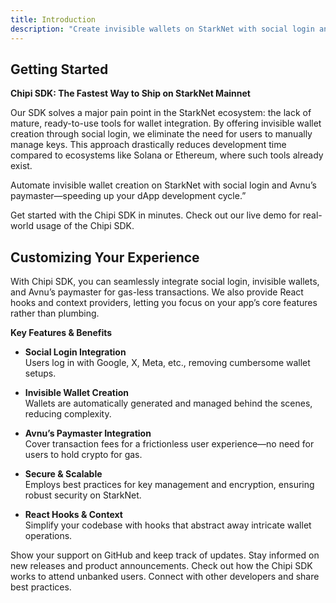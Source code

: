```yaml
---
title: Introduction
description: "Create invisible wallets on StarkNet with social login and Avnu's paymaster"
---
```


## Getting Started

**Chipi SDK: The Fastest Way to Ship on StarkNet Mainnet**

Our SDK solves a major pain point in the StarkNet ecosystem: the lack of mature, ready-to-use tools for wallet integration. By offering invisible wallet creation through social login, we eliminate the need for users to manually manage keys. This approach drastically reduces development time compared to ecosystems like Solana or Ethereum, where such tools already exist.

Automate invisible wallet creation on StarkNet with social login and Avnu’s paymaster—speeding up your dApp development cycle.”

<CardGroup cols={2}>
  <Card
    title="Quickstart"
    icon="book-open-cover"
    href="/quickstart"
  >
    Get started with the Chipi SDK in minutes.
  </Card>
  <Card
    title="See Demo"
    icon="eye"
    href="https://chipipay.com/"
  >
    Check out our live demo for real-world usage of the Chipi SDK.
  </Card>
</CardGroup>

## Customizing Your Experience

With Chipi SDK, you can seamlessly integrate social login, invisible wallets, and Avnu’s paymaster for gas-less transactions. We also provide React hooks and context providers, letting you focus on your app’s core features rather than plumbing.

**Key Features & Benefits**

- **Social Login Integration**  
  Users log in with Google, X, Meta, etc., removing cumbersome wallet setups.

- **Invisible Wallet Creation**  
  Wallets are automatically generated and managed behind the scenes, reducing complexity.

- **Avnu’s Paymaster Integration**  
  Cover transaction fees for a frictionless user experience—no need for users to hold crypto for gas.

- **Secure & Scalable**  
  Employs best practices for key management and encryption, ensuring robust security on StarkNet.

- **React Hooks & Context**  
  Simplify your codebase with hooks that abstract away intricate wallet operations.

<CardGroup cols={2}>
  <Card
    title="Star our Repo"
    icon="star"
    href="https://github.com/chipi-pay/chipi-sdk"
  >
    Show your support on GitHub and keep track of updates.
  </Card>
  <Card
    title="Follow Our Socials"
    icon="users"
    href="https://x.com/chipipay"
  >
    Stay informed on new releases and product announcements.
  </Card>
  <Card
    title="Sign up for Beta"
    icon="rocket"
    href="https://chipipay.com/"
  >
    Check out how the Chipi SDK works to attend unbanked users. 
  </Card>
  <Card
    title="Ping us on Telegram"
    icon="message"
    href="https://t.me/+hSAmfHZvcY9lN2Rh"
  >
    Connect with other developers and share best practices.
  </Card>
</CardGroup>
